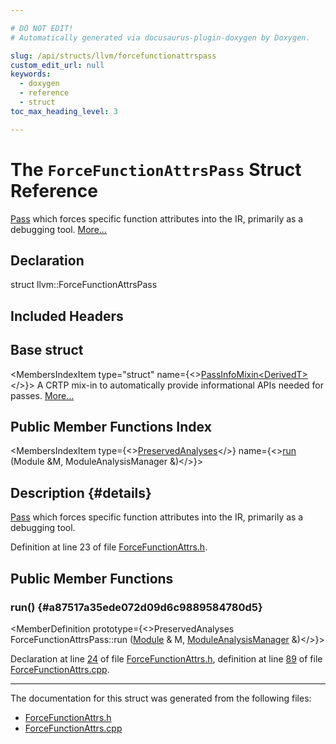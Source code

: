 ```yaml
---

# DO NOT EDIT!
# Automatically generated via docusaurus-plugin-doxygen by Doxygen.

slug: /api/structs/llvm/forcefunctionattrspass
custom_edit_url: null
keywords:
  - doxygen
  - reference
  - struct
toc_max_heading_level: 3

---
```





# The `ForceFunctionAttrsPass` Struct Reference

<DoxygenPage pluginConfig={pluginConfig}>

<a href="/docs/api/classes/llvm/pass">Pass</a> which forces specific function attributes into the IR, primarily as a debugging tool. <a href="#details">More...</a>

## Declaration

<CodeBlock>struct llvm::ForceFunctionAttrsPass</CodeBlock>

## Included Headers

<IncludesList>
<IncludesListItem
  filePath="llvm/Transforms/IPO/ForceFunctionAttrs.h"
  permalink="/docs/api/files/include/include/llvm/include/llvm/transforms/include/llvm/transforms/ipo/forcefunctionattrs-h"
  isLocal="true" />
</IncludesList>

## Base struct

<MembersIndex>

<MembersIndexItem
  type="struct"
  name={<><a href="/docs/api/structs/llvm/passinfomixin">PassInfoMixin&lt;DerivedT&gt;</a></>}>
A CRTP mix-in to automatically provide informational APIs needed for passes. <a href="/docs/api/structs/llvm/passinfomixin/#details">More...</a>
</MembersIndexItem>

</MembersIndex>

## Public Member Functions Index

<MembersIndex>

<MembersIndexItem
  type={<><a href="/docs/api/classes/llvm/preservedanalyses">PreservedAnalyses</a></>}
  name={<><a href="#a87517a35ede072d09d6c9889584780d5">run</a> (Module &amp;M, ModuleAnalysisManager &amp;)</>}>
</MembersIndexItem>

</MembersIndex>

## Description {#details}

<a href="/docs/api/classes/llvm/pass">Pass</a> which forces specific function attributes into the IR, primarily as a debugging tool.

Definition at line 23 of file <a href="/docs/api/files/include/include/llvm/include/llvm/transforms/include/llvm/transforms/ipo/forcefunctionattrs-h">ForceFunctionAttrs.h</a>.

<SectionDefinition>

## Public Member Functions

### run() {#a87517a35ede072d09d6c9889584780d5}

<MemberDefinition
  prototype={<>PreservedAnalyses ForceFunctionAttrsPass::run (<a href="/docs/api/classes/llvm/module">Module</a> &amp; M, <a href="/docs/api/namespaces/llvm/#af9c9208365fd9ce11392b4d79485e259">ModuleAnalysisManager</a> &amp;)</>}>

Declaration at line <a href="/docs/api/files/include/include/llvm/include/llvm/transforms/include/llvm/transforms/ipo/forcefunctionattrs-h/#l00024">24</a> of file <a href="/docs/api/files/include/include/llvm/include/llvm/transforms/include/llvm/transforms/ipo/forcefunctionattrs-h">ForceFunctionAttrs.h</a>, definition at line <a href="/docs/api/files/lib/lib/transforms/lib/transforms/ipo/forcefunctionattrs-cpp/#l00089">89</a> of file <a href="/docs/api/files/lib/lib/transforms/lib/transforms/ipo/forcefunctionattrs-cpp">ForceFunctionAttrs.cpp</a>.
</MemberDefinition>

</SectionDefinition>

<hr/>

The documentation for this struct was generated from the following files:

<ul>
<li><a href="/docs/api/files/include/include/llvm/include/llvm/transforms/include/llvm/transforms/ipo/forcefunctionattrs-h">ForceFunctionAttrs.h</a></li>
<li><a href="/docs/api/files/lib/lib/transforms/lib/transforms/ipo/forcefunctionattrs-cpp">ForceFunctionAttrs.cpp</a></li>
</ul>

</DoxygenPage>
